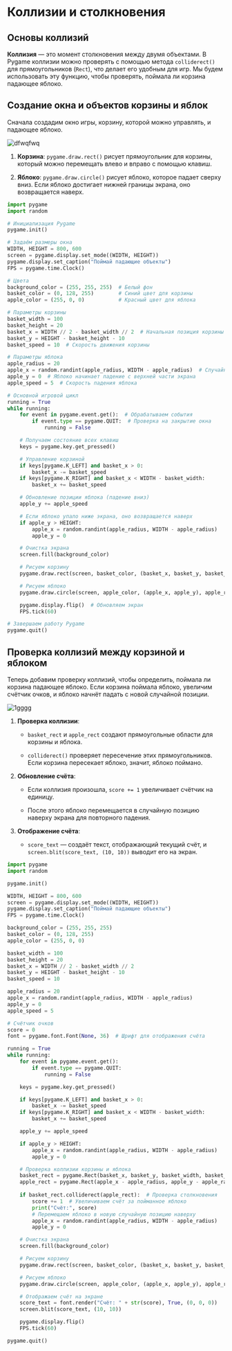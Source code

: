 # Коллизии и столкновения


## Основы коллизий

**Коллизия** — это момент столкновения между двумя объектами. В Pygame коллизии можно проверять с помощью метода `colliderect()` для прямоугольников (`Rect`), что делает его удобным для игр. Мы будем использовать эту функцию, чтобы проверять, поймала ли корзина падающее яблоко.

## Создание окна и объектов корзины и яблок

Сначала создадим окно игры, корзину, которой можно управлять, и падающее яблоко.

![dfwqfwq](https://github.com/Codynodycom/library-py-easy/blob/main/python-theory/18-pygame/images/py-7-1.png)

1. **Корзина**: `pygame.draw.rect()` рисует прямоугольник для корзины, который можно перемещать влево и вправо с помощью клавиш.

2. **Яблоко**: `pygame.draw.circle()` рисует яблоко, которое падает сверху вниз. Если яблоко достигает нижней границы экрана, оно возвращается наверх.

```python
import pygame
import random

# Инициализация Pygame
pygame.init()

# Задаём размеры окна
WIDTH, HEIGHT = 800, 600
screen = pygame.display.set_mode((WIDTH, HEIGHT))
pygame.display.set_caption("Поймай падающие объекты")
FPS = pygame.time.Clock()

# Цвета
background_color = (255, 255, 255)  # Белый фон
basket_color = (0, 128, 255)        # Синий цвет для корзины
apple_color = (255, 0, 0)           # Красный цвет для яблока

# Параметры корзины
basket_width = 100
basket_height = 20
basket_x = WIDTH // 2 - basket_width // 2  # Начальная позиция корзины по центру
basket_y = HEIGHT - basket_height - 10
basket_speed = 10  # Скорость движения корзины

# Параметры яблока
apple_radius = 20
apple_x = random.randint(apple_radius, WIDTH - apple_radius)  # Случайная начальная позиция яблока
apple_y = 0  # Яблоко начинает падение с верхней части экрана
apple_speed = 5  # Скорость падения яблока

# Основной игровой цикл
running = True
while running:
    for event in pygame.event.get():  # Обрабатываем события
        if event.type == pygame.QUIT:  # Проверка на закрытие окна
            running = False

    # Получаем состояние всех клавиш
    keys = pygame.key.get_pressed()

    # Управление корзиной
    if keys[pygame.K_LEFT] and basket_x > 0:
        basket_x -= basket_speed
    if keys[pygame.K_RIGHT] and basket_x < WIDTH - basket_width:
        basket_x += basket_speed

    # Обновление позиции яблока (падение вниз)
    apple_y += apple_speed

    # Если яблоко упало ниже экрана, оно возвращается наверх
    if apple_y > HEIGHT:
        apple_x = random.randint(apple_radius, WIDTH - apple_radius)
        apple_y = 0

    # Очистка экрана
    screen.fill(background_color)

    # Рисуем корзину
    pygame.draw.rect(screen, basket_color, (basket_x, basket_y, basket_width, basket_height))

    # Рисуем яблоко
    pygame.draw.circle(screen, apple_color, (apple_x, apple_y), apple_radius)

    pygame.display.flip()  # Обновляем экран
    FPS.tick(60)

# Завершаем работу Pygame
pygame.quit()
```

## Проверка коллизий между корзиной и яблоком

Теперь добавим проверку коллизий, чтобы определить, поймала ли корзина падающее яблоко. Если корзина поймала яблоко, увеличим счётчик очков, и яблоко начнёт падать с новой случайной позиции.

![1gggg](https://github.com/Codynodycom/library-py-easy/blob/main/python-theory/18-pygame/images/py-7-2.png)

1. **Проверка коллизии**:

    - `basket_rect` и `apple_rect` создают прямоугольные области для корзины и яблока.

    - `colliderect()` проверяет пересечение этих прямоугольников. Если корзина пересекает яблоко, значит, яблоко поймано.

2. **Обновление счёта**:

    - Если коллизия произошла, `score += 1` увеличивает счётчик на единицу.

    - После этого яблоко перемещается в случайную позицию наверху экрана для повторного падения.

3. **Отображение счёта**:

    - `score_text` — создаёт текст, отображающий текущий счёт, и `screen.blit(score_text, (10, 10))` выводит его на экран.

```python
import pygame
import random

pygame.init()

WIDTH, HEIGHT = 800, 600
screen = pygame.display.set_mode((WIDTH, HEIGHT))
pygame.display.set_caption("Поймай падающие объекты")
FPS = pygame.time.Clock()

background_color = (255, 255, 255)
basket_color = (0, 128, 255)
apple_color = (255, 0, 0)

basket_width = 100
basket_height = 20
basket_x = WIDTH // 2 - basket_width // 2
basket_y = HEIGHT - basket_height - 10
basket_speed = 10

apple_radius = 20
apple_x = random.randint(apple_radius, WIDTH - apple_radius)
apple_y = 0
apple_speed = 5

# Счётчик очков
score = 0
font = pygame.font.Font(None, 36)  # Шрифт для отображения счёта

running = True
while running:
    for event in pygame.event.get():
        if event.type == pygame.QUIT:
            running = False

    keys = pygame.key.get_pressed()

    if keys[pygame.K_LEFT] and basket_x > 0:
        basket_x -= basket_speed
    if keys[pygame.K_RIGHT] and basket_x < WIDTH - basket_width:
        basket_x += basket_speed

    apple_y += apple_speed

    if apple_y > HEIGHT:
        apple_x = random.randint(apple_radius, WIDTH - apple_radius)
        apple_y = 0

    # Проверка коллизии корзины и яблока
    basket_rect = pygame.Rect(basket_x, basket_y, basket_width, basket_height)
    apple_rect = pygame.Rect(apple_x - apple_radius, apple_y - apple_radius, apple_radius * 2, apple_radius * 2)
    
    if basket_rect.colliderect(apple_rect):  # Проверка столкновения
        score += 1  # Увеличиваем счёт за пойманное яблоко
        print("Счёт:", score)
        # Перемещаем яблоко в новую случайную позицию наверху
        apple_x = random.randint(apple_radius, WIDTH - apple_radius)
        apple_y = 0

    # Очистка экрана
    screen.fill(background_color)

    # Рисуем корзину
    pygame.draw.rect(screen, basket_color, (basket_x, basket_y, basket_width, basket_height))

    # Рисуем яблоко
    pygame.draw.circle(screen, apple_color, (apple_x, apple_y), apple_radius)

    # Отображаем счёт на экране
    score_text = font.render("Счёт: " + str(score), True, (0, 0, 0))
    screen.blit(score_text, (10, 10))

    pygame.display.flip()
    FPS.tick(60)

pygame.quit()
```

